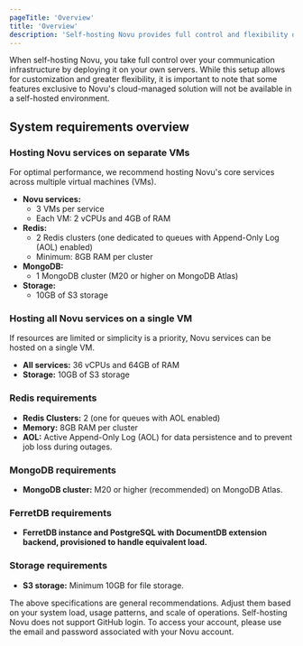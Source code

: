 ```yaml
---
pageTitle: 'Overview'
title: 'Overview'
description: 'Self-hosting Novu provides full control and flexibility over your notification infrastructure, with specific system requirements for optimal performance across VMs, Redis, MongoDB, FerretDB, and S3 storage.'
---
```


When self-hosting Novu, you take full control over your communication infrastructure by deploying it on your own servers. While this setup allows for customization and greater flexibility, it is important to note that some features exclusive to Novu's cloud-managed solution will not be available in a self-hosted environment.

## System requirements overview

### Hosting Novu services on separate VMs

For optimal performance, we recommend hosting Novu's core services across multiple virtual machines (VMs).

- **Novu services:**
  - 3 VMs per service
  - Each VM: 2 vCPUs and 4GB of RAM
- **Redis:**
  - 2 Redis clusters (one dedicated to queues with Append-Only Log (AOL) enabled)
  - Minimum: 8GB RAM per cluster
- **MongoDB:**
  - 1 MongoDB cluster (M20 or higher on MongoDB Atlas)
- **Storage:**
  - 10GB of S3 storage

### Hosting all Novu services on a single VM

If resources are limited or simplicity is a priority, Novu services can be hosted on a single VM.

- **All services:** 36 vCPUs and 64GB of RAM
- **Storage:** 10GB of S3 storage

### Redis requirements

- **Redis Clusters:** 2 (one for queues with AOL enabled)
- **Memory:** 8GB RAM per cluster
- **AOL:** Active Append-Only Log (AOL) for data persistence and to prevent job loss during outages.

### MongoDB requirements

- **MongoDB cluster:** M20 or higher (recommended) on MongoDB Atlas.

### FerretDB requirements

- **FerretDB instance and PostgreSQL with DocumentDB extension backend, provisioned to handle equivalent load.**

### Storage requirements

- **S3 storage:** Minimum 10GB for file storage.

<Callout type="info">
  The above specifications are general recommendations. Adjust them based on your system load, usage
  patterns, and scale of operations.
</Callout>

<Callout type="warn">
  Self-hosting Novu does not support GitHub login. To access your account, please use the email and
  password associated with your Novu account.
</Callout>
